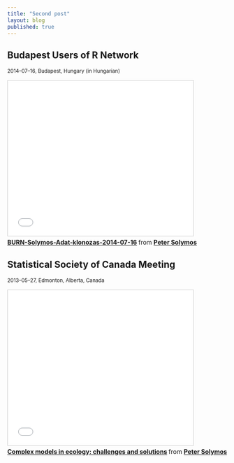 ```yaml
---
title: "Second post"
layout: blog
published: true
---
```


## Budapest Users of R Network

<small>2014&ndash;07&ndash;16, Budapest, Hungary (in Hungarian)</small>

<iframe src="//www.slideshare.net/slideshow/embed_code/key/nONrnlAeDyAmvz" width="425" height="355" frameborder="0" marginwidth="0" marginheight="0" scrolling="no" style="border:1px solid #CCC; border-width:1px; margin-bottom:5px; max-width: 100%;" allowfullscreen> </iframe> <div style="margin-bottom:5px"> <strong> <a href="//www.slideshare.net/psolymos/burnsolymosadatklonozas-20140716solymos" title="BURN-Solymos-Adat-klonozas-2014-07-16" target="_blank">BURN-Solymos-Adat-klonozas-2014-07-16</a> </strong> from <strong><a href="//www.slideshare.net/psolymos" target="_blank">Peter Solymos</a></strong> </div>

## Statistical Society of Canada Meeting

<small>2013&ndash;05&ndash;27, Edmonton, Alberta, Canada</small>

<iframe src="//www.slideshare.net/slideshow/embed_code/key/usd6Qt4w81Inc" width="425" height="355" frameborder="0" marginwidth="0" marginheight="0" scrolling="no" style="border:1px solid #CCC; border-width:1px; margin-bottom:5px; max-width: 100%;" allowfullscreen> </iframe> <div style="margin-bottom:5px"> <strong> <a href="//www.slideshare.net/psolymos/complex-models-in-ecology-challenges-and-solutions" title="Complex models in ecology: challenges and solutions" target="_blank">Complex models in ecology: challenges and solutions</a> </strong> from <strong><a href="//www.slideshare.net/psolymos" target="_blank">Peter Solymos</a></strong> </div>
